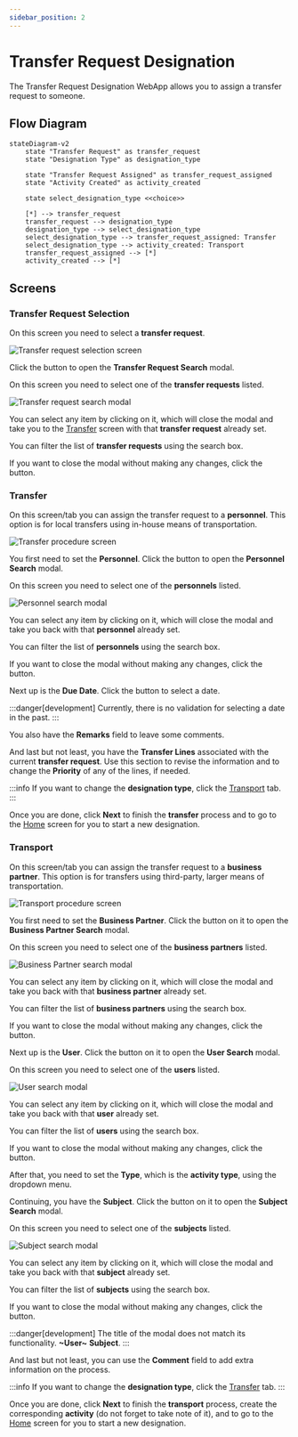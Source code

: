 ---
sidebar_position: 2
---


# Transfer Request Designation

The Transfer Request Designation WebApp allows you to assign a transfer request to someone.

## Flow Diagram

```mermaid
stateDiagram-v2
    state "Transfer Request" as transfer_request
    state "Designation Type" as designation_type

    state "Transfer Request Assigned" as transfer_request_assigned
    state "Activity Created" as activity_created

    state select_designation_type <<choice>>

    [*] --> transfer_request
    transfer_request --> designation_type
    designation_type --> select_designation_type
    select_designation_type --> transfer_request_assigned: Transfer
    select_designation_type --> activity_created: Transport
    transfer_request_assigned --> [*]
    activity_created --> [*]
```

## Screens

### Transfer Request Selection

On this screen you need to select a **transfer request**.

![Transfer request selection screen](./img-transfer-request-designation/transfer-request-selection.png)

Click the <IIcon icon="iconamoon:search-bold" width="17" height="17" /> button to open the **Transfer Request Search** modal.

<CustomDetails summary="Transfer Request Search Modal">

On this screen you need to select one of the **transfer requests** listed.

![Transfer request search modal](./img-transfer-request-designation/transfer-request-search-modal.png)

You can select any item by clicking on it, which will close the modal and take you to the [Transfer](./transfer_request_designation.mdx#transfer) screen with that **transfer request** already set.

You can filter the list of **transfer requests** using the search box.

If you want to close the modal without making any changes, click the <IIcon icon="zondicons:close-solid" width="17" height="17"/> button.

</CustomDetails>

### Transfer

On this screen/tab you can assign the transfer request to a **personnel**. This option is for local transfers using in-house means of transportation.

![Transfer procedure screen](./img-transfer-request-designation/transfer-procedure.png)

You first need to set the **Personnel**. Click the <IIcon icon="iconamoon:search-bold" width="17" height="17" /> button to open the **Personnel Search** modal.

<CustomDetails summary="Personnel Search Modal">

On this screen you need to select one of the **personnels** listed.

![Personnel search modal](./img-transfer-request-designation/personnel-search-modal.png)

You can select any item by clicking on it, which will close the modal and take you back with that **personnel** already set.

You can filter the list of **personnels** using the search box.

If you want to close the modal without making any changes, click the <IIcon icon="zondicons:close-solid" width="17" height="17"/> button.

</CustomDetails>

Next up is the **Due Date**. Click the <IIcon icon="majesticons:calendar" width="17" height="17" /> button to select a date.

:::danger[development]
Currently, there is no validation for selecting a date in the past.
:::

You also have the **Remarks** field to leave some comments.

And last but not least, you have the **Transfer Lines** associated with the current **transfer request**. Use this section to revise the information and to change the **Priority** of any of the lines, if needed.

:::info
If you want to change the **designation type**, click the [Transport](./transfer_request_designation.mdx#transport) tab.
:::

Once you are done, click **Next** to finish the **transfer** process and to go to the [Home](./transfer_request_designation.mdx#transfer-request-selection) screen for you to start a new designation.

### Transport

On this screen/tab you can assign the transfer request to a **business partner**. This option is for transfers using third-party, larger means of transportation.

![Transport procedure screen](./img-transfer-request-designation/transport-procedure.png)

You first need to set the **Business Partner**. Click the <IIcon icon="iconamoon:search-bold" width="17" height="17" /> button on it to open the **Business Partner Search** modal.

<CustomDetails summary="Business Partner Search Modal">

On this screen you need to select one of the **business partners** listed.

![Business Partner search modal](./img-transfer-request-designation/bp-search-modal.png)

You can select any item by clicking on it, which will close the modal and take you back with that **business partner** already set.

You can filter the list of **business partners** using the search box.

If you want to close the modal without making any changes, click the <IIcon icon="zondicons:close-solid" width="17" height="17"/> button.

</CustomDetails>

Next up is the **User**. Click the <IIcon icon="iconamoon:search-bold" width="17" height="17" /> button on it to open the **User Search** modal.

<CustomDetails summary="User Search Modal">

On this screen you need to select one of the **users** listed.

![User search modal](./img-transfer-request-designation/user-search-modal.png)

You can select any item by clicking on it, which will close the modal and take you back with that **user** already set.

You can filter the list of **users** using the search box.

If you want to close the modal without making any changes, click the <IIcon icon="zondicons:close-solid" width="17" height="17"/> button.

</CustomDetails>

After that, you need to set the **Type**, which is the **activity type**, using the dropdown menu. 

Continuing, you have the **Subject**. Click the <IIcon icon="iconamoon:search-bold" width="17" height="17" /> button on it to open the **Subject Search** modal.

<CustomDetails summary="Subject Search Modal">

On this screen you need to select one of the **subjects** listed.

![Subject search modal](./img-transfer-request-designation/subject-search-modal.png)

You can select any item by clicking on it, which will close the modal and take you back with that **subject** already set.

You can filter the list of **subjects** using the search box.

If you want to close the modal without making any changes, click the <IIcon icon="zondicons:close-solid" width="17" height="17"/> button.

:::danger[development]
The title of the modal does not match its functionality. **~User~** <IIcon icon="mdi:arrow-right-thin" width="17" height="17" /> **Subject**.
:::

</CustomDetails>

And  last but not least, you can use the **Comment** field to add extra information on the process.

:::info
If you want to change the **designation type**, click the [Transfer](./transfer_request_designation.mdx#transfer) tab.
:::

Once you are done, click **Next** to finish the **transport** process, create the corresponding **activity** (do not forget to take note of it), and to go to the [Home](./transfer_request_designation.mdx#transfer-request-selection) screen for you to start a new designation.